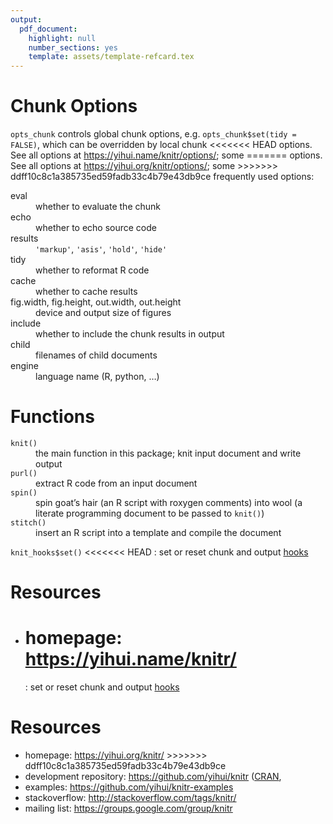 ```yaml
---
output:
  pdf_document:
    highlight: null
    number_sections: yes
    template: assets/template-refcard.tex
---
```


<!--
%\VignetteEngine{knitr::rmarkdown}
%\VignetteIndexEntry{knitr Reference Card}
-->

# Chunk Options

`opts_chunk` controls global chunk options, e.g.
`opts_chunk$set(tidy = FALSE)`, which can be overridden by local chunk
<<<<<<< HEAD
options. See all options at <https://yihui.name/knitr/options/>; some
=======
options. See all options at <https://yihui.org/knitr/options/>; some
>>>>>>> ddff10c8c1a385735ed59fadb33c4b79e43db9ce
frequently used options:

eval
:   whether to evaluate the chunk

echo
:   whether to echo source code

results
:   `'markup'`, `'asis'`, `'hold'`, `'hide'`

tidy
:   whether to reformat R code

cache
:   whether to cache results

fig.width, fig.height, out.width, out.height
:   device and output size of figures

include
:   whether to include the chunk results in output

child
:   filenames of child documents

engine
:   language name (R, python, ...)


# Functions

`knit()`
:   the main function in this package; knit input document and write
    output

`purl()`
:   extract R code from an input document

`spin()`
:   spin goat's hair (an R script with roxygen comments) into wool (a
    literate programming document to be passed to `knit()`)

`stitch()`
:   insert an R script into a template and compile the document

`knit_hooks$set()`
<<<<<<< HEAD
:   set or reset chunk and output [hooks](https://yihui.name/knitr/hooks/)

# Resources

-   homepage: <https://yihui.name/knitr/>
=======
:   set or reset chunk and output [hooks](https://yihui.org/knitr/hooks/)

# Resources

-   homepage: <https://yihui.org/knitr/>
>>>>>>> ddff10c8c1a385735ed59fadb33c4b79e43db9ce
-   development repository: <https://github.com/yihui/knitr>
    ([CRAN](http://cran.rstudio.com/package=knitr),
-   examples: <https://github.com/yihui/knitr-examples>
-   stackoverflow: <http://stackoverflow.com/tags/knitr/>
-   mailing list: <https://groups.google.com/group/knitr>
